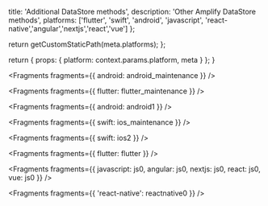 
  title: 'Additional DataStore methods',
  description: 'Other Amplify DataStore methods',
  platforms: ['flutter', 'swift', 'android', 'javascript', 'react-native','angular','nextjs','react','vue'] 
};

  return getCustomStaticPath(meta.platforms);
};

  return {
    props: {
      platform: context.params.platform,
      meta
    }
  };
}


<Fragments fragments={{ android: android_maintenance }} />


<Fragments fragments={{ flutter: flutter_maintenance }} />


<Fragments fragments={{ android: android1 }} />


<Fragments fragments={{ swift: ios_maintenance }} />


<Fragments fragments={{ swift: ios2 }} />


<Fragments fragments={{ flutter: flutter }} />


<Fragments fragments={{ javascript: js0, angular: js0, nextjs: js0, react: js0, vue: js0 }} />


<Fragments fragments={{ 'react-native': reactnative0 }} />
